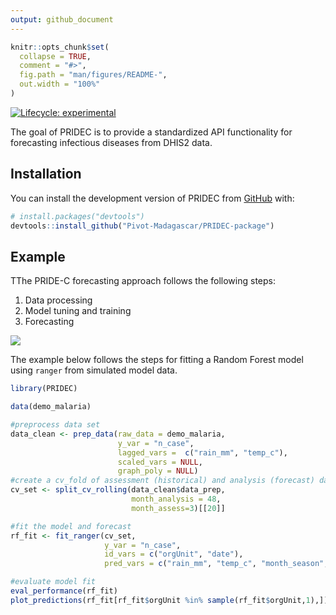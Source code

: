 ```yaml
---
output: github_document
---
```


<!-- README.md is generated from README.Rmd. Please edit that file -->

```r
knitr::opts_chunk$set(
  collapse = TRUE,
  comment = "#>",
  fig.path = "man/figures/README-",
  out.width = "100%"
)
```

<!-- badges: start -->
[![Lifecycle: experimental](https://img.shields.io/badge/lifecycle-experimental-orange.svg)](https://lifecycle.r-lib.org/articles/stages.html#experimental)
<!-- badges: end -->

The goal of PRIDEC is to provide a standardized API functionality for forecasting infectious diseases from DHIS2 data.


## Installation

You can install the development version of PRIDEC from [GitHub](https://github.com/) with:

``` r
# install.packages("devtools")
devtools::install_github("Pivot-Madagascar/PRIDEC-package")
```

## Example

TThe PRIDE-C forecasting approach follows the following steps:

1. Data processing
2. Model tuning and training
3. Forecasting

![](API-workflow.png)

The example below follows the steps for fitting a Random Forest model using `ranger` from simulated model data.

```r
library(PRIDEC)

data(demo_malaria)

#preprocess data set
data_clean <- prep_data(raw_data = demo_malaria,
                        y_var = "n_case",
                        lagged_vars =  c("rain_mm", "temp_c"),
                        scaled_vars = NULL,
                        graph_poly = NULL)
#create a cv_fold of assessment (historical) and analysis (forecast) data
cv_set <- split_cv_rolling(data_clean$data_prep, 
                           month_analysis = 48, 
                           month_assess=3)[[20]]

#fit the model and forecast
rf_fit <- fit_ranger(cv_set, 
                     y_var = "n_case",
                     id_vars = c("orgUnit", "date"),
                     pred_vars = c("rain_mm", "temp_c", "month_season", "orgUnit"))

#evaluate model fit
eval_performance(rf_fit)
plot_predictions(rf_fit[rf_fit$orgUnit %in% sample(rf_fit$orgUnit,1),])

```

